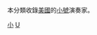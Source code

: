 {{Commons category|Trumpet players from the United States}}
本分類收錄[[美國|美國]]的[[小號|小號]]演奏家。

[[Category:依樂器劃分的美國音樂家|小]]
[[Category:各國小號演奏家|U]]
